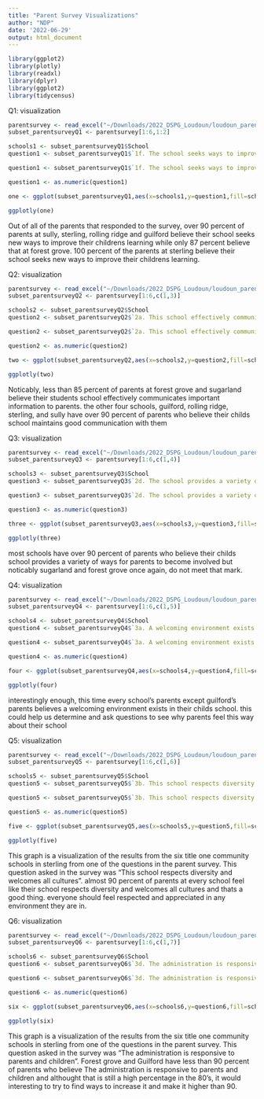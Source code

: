 ```yaml
---
title: "Parent Survey Visualizations"
author: "NDP"
date: '2022-06-29'
output: html_document
---
```

```r
library(ggplot2)
library(plotly)
library(readxl)
library(dplyr)
library(ggplot2)
library(tidycensus)
```

Q1: visualization
```r
parentsurvey <- read_excel("~/Downloads/2022_DSPG_Loudoun/loudoun_parentsurvey.xlsx", col_names=TRUE)
subset_parentsurveyQ1 <- parentsurvey[1:6,1:2]

schools1 <- subset_parentsurveyQ1$School
question1 <- subset_parentsurveyQ1$`1f. The school seeks ways to improve my child’s learning.`

question1 <- subset_parentsurveyQ1$`1f. The school seeks ways to improve my child’s learning.`*100

question1 <- as.numeric(question1)

one <- ggplot(subset_parentsurveyQ1,aes(x=schools1,y=question1,fill=schools1))+geom_col()+labs(title="The school seeks ways to improve my child’s learning.",x="School",y="Percent") + scale_fill_discrete(name = "") + geom_text(aes(label = question1, y = question1), size = 3, position = position_stack(vjust = 1.02))

ggplotly(one)
```
Out of all of the parents that responded to the survey, over 90 percent of parents at sully, sterling, rolling ridge and guilford believe their school seeks new ways to improve their childrens learning while only 87 percent believe that at forest grove. 100 percent of the parents at sterling believe their school seeks new ways to improve their childrens learning. 

Q2: visualization
```r
parentsurvey <- read_excel("~/Downloads/2022_DSPG_Loudoun/loudoun_parentsurvey.xlsx", col_names=TRUE)
subset_parentsurveyQ2 <- parentsurvey[1:6,c(1,3)]

schools2 <- subset_parentsurveyQ2$School
question2 <- subset_parentsurveyQ2$`2a. This school effectively communicates important information to parents`

question2 <- subset_parentsurveyQ2$`2a. This school effectively communicates important information to parents`*100

question2 <- as.numeric(question2)

two <- ggplot(subset_parentsurveyQ2,aes(x=schools2,y=question2,fill=schools2))+geom_col()+labs(title="This school effectively communicates important information to parents",x="School",y="Percent") + scale_fill_discrete(name = "") + geom_text(aes(label = question2, y = question2), size = 3, position = position_stack(vjust = 1.02))

ggplotly(two)
```
Noticably, less than 85 percent of parents at forest grove and sugarland believe their students school effectively communicates important information to parents. the other four schools, guilford, rolling ridge, sterling, and sully have over 90 percent of parents who believe their childs school maintains good communication with them 

Q3: visualization
```r
parentsurvey <- read_excel("~/Downloads/2022_DSPG_Loudoun/loudoun_parentsurvey.xlsx", col_names=TRUE)
subset_parentsurveyQ3 <- parentsurvey[1:6,c(1,4)]

schools3 <- subset_parentsurveyQ3$School
question3 <- subset_parentsurveyQ3$`2d. The school provides a variety of ways for parents to become involved.`

question3 <- subset_parentsurveyQ3$`2d. The school provides a variety of ways for parents to become involved.`*100

question3 <- as.numeric(question3)

three <- ggplot(subset_parentsurveyQ3,aes(x=schools3,y=question3,fill=schools3))+geom_col()+labs(title="The school provides a variety of ways for parents to become involved",x="School",y="Percent") + scale_fill_discrete(name = "") + geom_text(aes(label = question3, y = question3), size = 3, position = position_stack(vjust = 1.02))

ggplotly(three)
```
most schools have over 90 percent of parents who believe their childs school provides a variety of ways for parents to become involved but noticably sugarland and forest grove once again, do not meet that mark. 

Q4: visualization
```r
parentsurvey <- read_excel("~/Downloads/2022_DSPG_Loudoun/loudoun_parentsurvey.xlsx", col_names=TRUE)
subset_parentsurveyQ4 <- parentsurvey[1:6,c(1,5)]

schools4 <- subset_parentsurveyQ4$School
question4 <- subset_parentsurveyQ4$`3a. A welcoming environment exists in my child’s school.`

question4 <- subset_parentsurveyQ4$`3a. A welcoming environment exists in my child’s school.`*100

question4 <- as.numeric(question4)

four <- ggplot(subset_parentsurveyQ4,aes(x=schools4,y=question4,fill=schools4))+geom_col()+labs(title="A welcoming environment exists in my child’s school",x="School",y="Percent") + scale_fill_discrete(name = "") + geom_text(aes(label = question4, y = question4), size = 3, position = position_stack(vjust = 1.02))

ggplotly(four)
```
interestingly enough, this time every school's parents except guilford's parents believes a welcoming environment exists in their childs school. this could help us determine and ask questions to see why parents feel this way about their school 

Q5: visualization
```r
parentsurvey <- read_excel("~/Downloads/2022_DSPG_Loudoun/loudoun_parentsurvey.xlsx", col_names=TRUE)
subset_parentsurveyQ5 <- parentsurvey[1:6,c(1,6)]

schools5 <- subset_parentsurveyQ5$School
question5 <- subset_parentsurveyQ5$`3b. This school respects diversity and welcomes all cultures.`

question5 <- subset_parentsurveyQ5$`3b. This school respects diversity and welcomes all cultures.`*100

question5 <- as.numeric(question5)

five <- ggplot(subset_parentsurveyQ5,aes(x=schools5,y=question5,fill=schools5))+geom_col()+labs(title="This school respects diversity and welcomes all cultures",x="School",y="Percent") + scale_fill_discrete(name = "") + geom_text(aes(label = question5, y = question5), size = 3, position = position_stack(vjust = 1.02))

ggplotly(five)
```
This graph is a visualization of the results from the six title one community schools in sterling from one of  the questions in the parent survey. This question asked in the survey was "This school respects diversity and welcomes all cultures". almost 90 percent of parents at every school feel like their school respects diversity and welcomes all cultures and thats a good thing. everyone should feel respected and appreciated in any environment they are in. 

Q6: visualization
```r
parentsurvey <- read_excel("~/Downloads/2022_DSPG_Loudoun/loudoun_parentsurvey.xlsx", col_names=TRUE)
subset_parentsurveyQ6 <- parentsurvey[1:6,c(1,7)]

schools6 <- subset_parentsurveyQ6$School
question6 <- subset_parentsurveyQ6$`3d. The administration is responsive to parents and children.`

question6 <- subset_parentsurveyQ6$`3d. The administration is responsive to parents and children.`*100

question6 <- as.numeric(question6)

six <- ggplot(subset_parentsurveyQ6,aes(x=schools6,y=question6,fill=schools6))+geom_col()+labs(title="The administration is responsive to parents and children",x="School",y="Percent") + scale_fill_discrete(name = "") + geom_text(aes(label = question6, y = question6), size = 3, position = position_stack(vjust = 1.02))

ggplotly(six)
```
This graph is a visualization of the results from the six title one community schools in sterling from one of  the questions in the parent survey. This question asked in the survey was "The administration is responsive to parents and children". Forest grove and Guilford have less than 90 percent of parents who believe The administration is responsive to parents and children and althought that is still a high percentage in the 80's, it would interesting to try to find ways to increase it and make it higher than 90. 